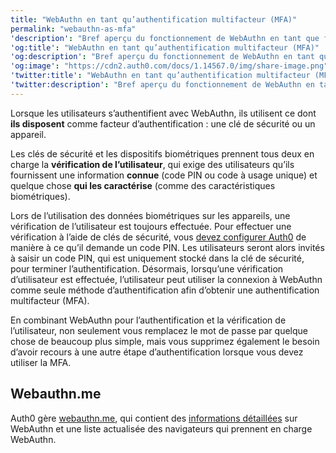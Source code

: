 ```yaml
---
title: "WebAuthn en tant qu’authentification multifacteur (MFA)"
permalink: "webauthn-as-mfa"
'description': "Bref aperçu du fonctionnement de WebAuthn en tant que facteur pour la MFA"
'og:title': "WebAuthn en tant qu’authentification multifacteur (MFA)"
'og:description': "Bref aperçu du fonctionnement de WebAuthn en tant que facteur pour la MFA"
'og:image': "https://cdn2.auth0.com/docs/1.14567.0/img/share-image.png"
'twitter:title': "WebAuthn en tant qu’authentification multifacteur (MFA)"
'twitter:description': "Bref aperçu du fonctionnement de WebAuthn en tant que facteur pour la MFA"
---
```


Lorsque les utilisateurs s’authentifient avec WebAuthn, ils utilisent ce dont **ils disposent** comme facteur d’authentification : une clé de sécurité ou un appareil.

Les clés de sécurité et les dispositifs biométriques prennent tous deux en charge la **vérification de l’utilisateur**, qui exige des utilisateurs qu’ils fournissent une information **connue** (code PIN ou code à usage unique) et quelque chose **qui les caractérise** (comme des caractéristiques biométriques).

Lors de l’utilisation des données biométriques sur les appareils, une vérification de l’utilisateur est toujours effectuée. Pour effectuer une vérification à l’aide de clés de sécurité, vous [devez configurer Auth0](/docs/fr-ca/secure/multi-factor-authentication/fido-authentication-with-webauthn/configure-webauthn-security-keys-for-mfa) de manière à ce qu’il demande un code PIN. Les utilisateurs seront alors invités à saisir un code PIN, qui est uniquement stocké dans la clé de sécurité, pour terminer l’authentification. Désormais, lorsqu’une vérification d’utilisateur est effectuée, l’utilisateur peut utiliser la connexion à WebAuthn comme seule méthode d’authentification afin d’obtenir une authentification multifacteur (<Tooltip href="/docs/docs/fr-ca/glossary?term=multifactor-authentication" tip="Authentification multifacteur (MFA)
Processus d’authentification de l’utilisateur qui utilise un facteur en plus du nom d’utilisateur et du mot de passe, tel qu’un code par SMS." cta="Voir le glossaire">MFA</Tooltip>).

En combinant WebAuthn pour l’authentification et la vérification de l’utilisateur, non seulement vous remplacez le mot de passe par quelque chose de beaucoup plus simple, mais vous supprimez également le besoin d’avoir recours à une autre étape d’authentification lorsque vous devez utiliser la MFA.

## Webauthn.me

Auth0 gère [webauthn.me](https://a0.to/webauthme-auth0-docs), qui contient des [informations détaillées](https://webauthn.me/introduction) sur WebAuthn et une liste actualisée des navigateurs qui prennent en charge WebAuthn.